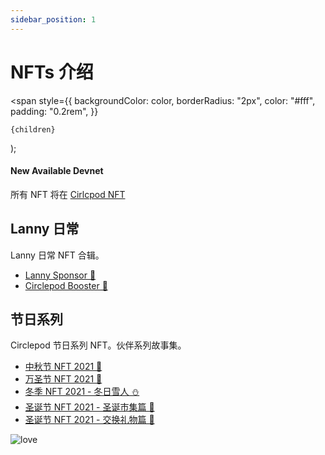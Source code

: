 ```yaml
---
sidebar_position: 1
---
```


# NFTs 介绍

  <span
    style={{
      backgroundColor: color,
      borderRadius: "2px",
      color: "#fff",
      padding: "0.2rem",
    }}
  >
    {children}
  </span>
);

#### New Available <Highlight color="#25c2a0">Devnet</Highlight>

所有 NFT 将在 [Cirlcpod NFT](https://nfts.circlepod.app/)

## Lanny 日常

Lanny 日常 NFT 合辑。

- [Lanny Sponsor 🍊](/docs/nfts/nft-series/daily#circlepod-sponsor-nft)
- [Circlepod Booster 🚀](/docs/nfts/nft-series/daily#circlepod-booster-nft)

## 节日系列
Circlepod 节日系列 NFT。伙伴系列故事集。

- [中秋节 NFT 2021 🥮](/docs/nfts/nft-series/holiday-series#中秋节-nft)
- [万圣节 NFT 2021 👻](/docs/nfts/nft-series/holiday-series#万圣节-nft)
- [冬季 NFT 2021 - 冬日雪人 ⛄️](/docs/nfts/nft-series/holiday-series#冬季-nft---冬日雪人)
- [圣诞节 NFT 2021 - 圣诞市集篇 🎄](/docs/nfts/nft-series/holiday-series#圣诞节-nft---圣诞市集篇)
- [圣诞节 NFT 2021 - 交换礼物篇 🎁](/docs/nfts/nft-series/holiday-series#圣诞节-nft---交换礼物篇)

![love](/img/love.gif)